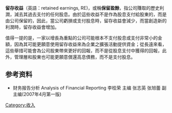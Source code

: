 {{noteTA
|T=zh-hans:保留盈余;zh-tw:保留盈餘;}}
{{Zhongwen
| zh-tw = 保留盈餘
| zh-cn = 保留盈余
|}}

'''留存收益'''（英語：retained earnings, RE)，或稱'''保留盈餘'''，指公司賺取的歷史利潤，減去其過去支付的任何股息。由於這些收益不是作為股息支付給股東的，而是由公司保留的，因此，當公司虧損或支付股息時，留存收益會減少，而當創造新的利潤時，留存收益會增加。

值得一提的是，一家以增長為重點的公司可能根本不支付股息或支付非常小的金額，因為其可能更願意使用留存收益來為企業之擴張活動提供資金；從長遠來看，這些舉措可能會為公司股東帶來更好的回報，而不是從股息支付中獲得的回報，此外，管理層和股東也可能更願意償還高息債務，而不是支付股息。

==参考资料==
*财务报告分析 Analysis of Financial Reporting 李桂荣  主编   张志英  张旭蕾   副主编(2007年4月第一版)

{{Econ-stub}}

[[Category:收入|Category:收入]]